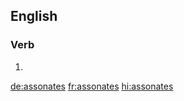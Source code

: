 {{also|assonâtes}}
==English==

===Verb===
{{head|en|verb form}}

# {{en-third-person singular of|assonate}}

[[de:assonates]]
[[fr:assonates]]
[[hi:assonates]]